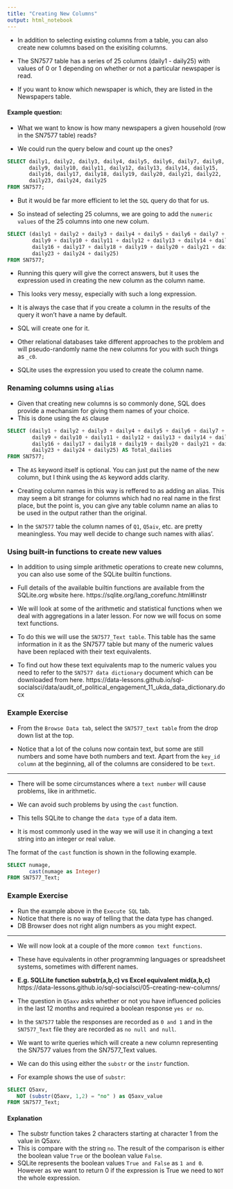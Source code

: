 ```yaml
---
title: "Creating New Columns"
output: html_notebook
---
```


* In addition to selecting existing columns from a table, you can also create new columns based on the exisiting columns.

* The SN7577 table has a series of 25 columns (daily1 - daily25) with values of 0 or 1 depending on whether or not a particular newspaper is read. 

* If you want to know which newspaper is which, they are listed in the Newspapers table.


#### Example question:
* What we want to know is how many newspapers a given household (row in the SN7577 table) reads?

* We could run the query below and count up the ones?

```sql
SELECT daily1, daily2, daily3, daily4, daily5, daily6, daily7, daily8,
       daily9, daily10, daily11, daily12, daily13, daily14, daily15,
       daily16, daily17, daily18, daily19, daily20, daily21, daily22,
       daily23, daily24, daily25
FROM SN7577;
```

* But it would be far more efficient to let the `SQL` query do that for us. 

* So instead of selecting 25 columns, we are going to add the `numeric values` of the 25 columns into one new colum.

```sql
SELECT (daily1 + daily2 + daily3 + daily4 + daily5 + daily6 + daily7 + daily8 +
        daily9 + daily10 + daily11 + daily12 + daily13 + daily14 + daily15 +
        daily16 + daily17 + daily18 + daily19 + daily20 + daily21 + daily22 +
        daily23 + daily24 + daily25)
FROM SN7577;
```

* Running this query will give the correct answers, but it uses the expression used in creating the new column as the column name. 
* This looks very messy, especially with such a long expression. 
* It is always the case that if you create a column in the results of the query it won’t have a name by default. 
* SQL will create one for it. 
* Other relational databases take different approaches to the problem and will pseudo-randomly name the new columns for you with such things as `_c0`. 

* SQLite uses the expression you used to create the column name.


### Renaming columns using `alias`

* Given that creating new columns is so commonly done, SQL does provide a mechansim for giving them names of your choice. 
* This is done using the `AS` clause

```sql
SELECT (daily1 + daily2 + daily3 + daily4 + daily5 + daily6 + daily7 + daily8 +
        daily9 + daily10 + daily11 + daily12 + daily13 + daily14 + daily15 +
        daily16 + daily17 + daily18 + daily19 + daily20 + daily21 + daily22 +
        daily23 + daily24 + daily25) AS Total_dailies
FROM SN7577;
```

* The `AS` keyword itself is optional. You can just put the name of the new column, but I think using the `AS` keyword adds clarity. 

* Creating column names in this way is reffered to as adding an alias. This may seem a bit strange for columns which had no real name in the first place, but the point is, you can give any table column name an alias to be used in the output rather than the original.

* In the `SN7577` table the column names of `Q1`, `Q5aiv`, etc. are pretty meaningless. You may well decide to change such names with alias’.


### Using built-in functions to create new values
* In addition to using simple arithmetic operations to create new columns, you can also use some of the SQLite builtin functions. 

* Full details of the available builtin functions are available from the SQLite.org wbsite here. https://sqlite.org/lang_corefunc.html#instr

* We will look at some of the arithmetic and statistical functions when we deal with aggregations in a later lesson. For now we will focus on some text functions.

* To do this we will use the `SN7577_Text table`. This table has the same information in it as the SN7577 table but many of the numeric values have been replaced with their text equivalents. 

* To find out how these text equivalents map to the numeric values you need to refer to the `SN7577 data dictionary` document which can be downloaded from here.  https://data-lessons.github.io/sql-socialsci/data/audit_of_political_engagement_11_ukda_data_dictionary.docx

### Example Exercise
* From the `Browse Data tab`, select the `SN7577_text table` from the drop down list at the top. 

* Notice that a lot of the coluns now contain text, but some are still numbers and some have both numbers and text. 
Apart from the `key_id column` at the beginning, all of the columns are considered to be `text`.

---


* There will be some circumstances where a `text number` will cause problems, like in arithmetic. 

* We can avoid such problems by using the `cast` function. 
* This tells SQLite to change the `data type` of a data item. 
* It is most commonly used in the way we will use it in changing a text string into an integer or real value.

The format of the `cast` function is shown in the following example.

```sql
SELECT numage,
       cast(numage as Integer)
FROM SN7577_Text;
```

### Example Exercise
* Run the example above in the `Execute SQL` tab. 
* Notice that there is no way of telling that the data type has changed. 
* DB Browser does not right align numbers as you might expect.

---

* We will now look at a couple of the more `common text functions`. 
* These have equivalents in other programming languages or spreadsheet systems, sometimes with different names.
* **E.g. SQLLite function substr(a,b,c)  vs Excel equivalent mid(a,b,c)**
https://data-lessons.github.io/sql-socialsci/05-creating-new-columns/



* The question in `Q5axv` asks whether or not you have influenced policies in the last 12 months and required a boolean response `yes or no`. 

* In the `SN7577` table the responses are recorded as `0 and 1` and in the `SN7577_Text` file they are recorded as `no null and null`.

* We want to write queries which will create a new column representing the SN7577 values from the SN7577_Text values. 

* We can do this using either the `substr` or the `instr` function. 

* For example shows the use of `substr`:

```sql
SELECT Q5axv,
   NOT (substr(Q5axv, 1,2) = "no" ) as Q5axv_value
FROM SN7577_Text;

```

#### Explanation
* The substr function takes 2 characters starting at character 1 from the value in Q5axv. 
* This is compare with the string `no`. 
The result of the comparison is either the boolean value `True` or the boolean value `False`. 
* SQLite represents the boolean values `True and False` as `1 and 0`. However as we want to return 0 if the expression is True we need to `NOT` the whole expression.

